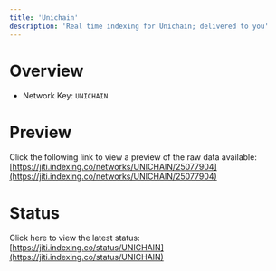 ```yaml
---
title: 'Unichain'
description: 'Real time indexing for Unichain; delivered to you'
---
```


# Overview
- Network Key: `UNICHAIN`

# Preview
Click the following link to view a preview of the raw data available: [https://jiti.indexing.co/networks/UNICHAIN/25077904](https://jiti.indexing.co/networks/UNICHAIN/25077904)

# Status
Click here to view the latest status: [https://jiti.indexing.co/status/UNICHAIN](https://jiti.indexing.co/status/UNICHAIN)
